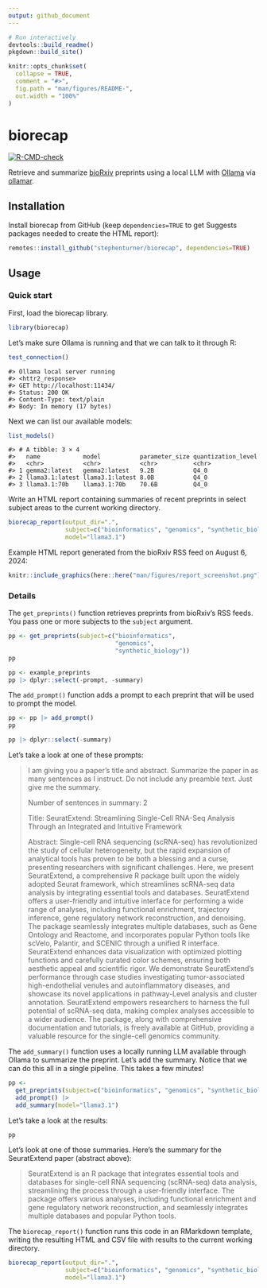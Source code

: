 ```yaml
---
output: github_document
---
```


<!-- README.md is generated from README.Rmd. Please edit that file -->

```r
# Run interactively
devtools::build_readme()
pkgdown::build_site()
```


```r
knitr::opts_chunk$set(
  collapse = TRUE,
  comment = "#>",
  fig.path = "man/figures/README-",
  out.width = "100%"
)
```

# biorecap

<!-- badges: start -->
[![R-CMD-check](https://github.com/stephenturner/biorecap/actions/workflows/R-CMD-check.yaml/badge.svg)](https://github.com/stephenturner/biorecap/actions/workflows/R-CMD-check.yaml)
<!-- badges: end -->

Retrieve and summarize [bioRxiv](https://www.biorxiv.org/) preprints using a local LLM with [Ollama](https://ollama.com/) via [ollamar](https://cran.r-project.org/package=ollamar). 

## Installation

Install biorecap from GitHub (keep `dependencies=TRUE` to get Suggests packages needed to create the HTML report):

``` r
remotes::install_github("stephenturner/biorecap", dependencies=TRUE)
```

## Usage

### Quick start

First, load the biorecap library.

```r
library(biorecap)
```

Let's make sure Ollama is running and that we can talk to it through R:

```r
test_connection()
```

```
#> Ollama local server running
#> <httr2_response>
#> GET http://localhost:11434/
#> Status: 200 OK
#> Content-Type: text/plain
#> Body: In memory (17 bytes)
```

Next we can list our available models:

```r
list_models()
```

```
#> # A tibble: 3 × 4
#>   name            model           parameter_size quantization_level
#>   <chr>           <chr>           <chr>          <chr>             
#> 1 gemma2:latest   gemma2:latest   9.2B           Q4_0              
#> 2 llama3.1:latest llama3.1:latest 8.0B           Q4_0              
#> 3 llama3.1:70b    llama3.1:70b    70.6B          Q4_0           
```

Write an HTML report containing summaries of recent preprints in select subject areas to the current working directory.

```r
biorecap_report(output_dir=".", 
                subject=c("bioinformatics", "genomics", "synthetic_biology"), 
                model="llama3.1")
```

Example HTML report generated from the bioRxiv RSS feed on August 6, 2024:

```r
knitr::include_graphics(here::here("man/figures/report_screenshot.png"))
```


### Details

The `get_preprints()` function retrieves preprints from bioRxiv's RSS feeds. You pass one or more subjects to the `subject` argument. 

```r
pp <- get_preprints(subject=c("bioinformatics", 
                              "genomics", 
                              "synthetic_biology"))
pp
```

```r
pp <- example_preprints
pp |> dplyr::select(-prompt, -summary)
```

The `add_prompt()` function adds a prompt to each preprint that will be used to prompt the model.

```r
pp <- pp |> add_prompt()
pp
```

```r
pp |> dplyr::select(-summary)
```

Let's take a look at one of these prompts:

> I am giving you a paper’s title and abstract. Summarize the paper in as many sentences as I instruct. Do not include any preamble text. Just give me the summary. 
> 
> Number of sentences in summary: 2 
> 
> Title: SeuratExtend: Streamlining Single-Cell RNA-Seq Analysis Through an Integrated and Intuitive Framework 
> 
> Abstract: Single-cell RNA sequencing (scRNA-seq) has revolutionized the study of cellular heterogeneity, but the rapid expansion of analytical tools has proven to be both a blessing and a curse, presenting researchers with significant challenges. Here, we present SeuratExtend, a comprehensive R package built upon the widely adopted Seurat framework, which streamlines scRNA-seq data analysis by integrating essential tools and databases. SeuratExtend offers a user-friendly and intuitive interface for performing a wide range of analyses, including functional enrichment, trajectory inference, gene regulatory network reconstruction, and denoising. The package seamlessly integrates multiple databases, such as Gene Ontology and Reactome, and incorporates popular Python tools like scVelo, Palantir, and SCENIC through a unified R interface. SeuratExtend enhances data visualization with optimized plotting functions and carefully curated color schemes, ensuring both aesthetic appeal and scientific rigor. We demonstrate SeuratExtend’s performance through case studies investigating tumor-associated high-endothelial venules and autoinflammatory diseases, and showcase its novel applications in pathway-Level analysis and cluster annotation. SeuratExtend empowers researchers to harness the full potential of scRNA-seq data, making complex analyses accessible to a wider audience. The package, along with comprehensive documentation and tutorials, is freely available at GitHub, providing a valuable resource for the single-cell genomics community.

The `add_summary()` function uses a locally running LLM available through Ollama to summarize the preprint. Let's add the summary. Notice that we can do this all in a single pipeline. This takes a few minutes!

```r
pp <- 
  get_preprints(subject=c("bioinformatics", "genomics", "synthetic_biology")) |> 
  add_prompt() |> 
  add_summary(model="llama3.1")
```

Let's take a look at the results:

```r
pp
```

Let's look at one of those summaries. Here's the summary for the SeuratExtend paper (abstract above):

> SeuratExtend is an R package that integrates essential tools and databases for single-cell RNA sequencing (scRNA-seq) data analysis, streamlining the process through a user-friendly interface. The package offers various analyses, including functional enrichment and gene regulatory network reconstruction, and seamlessly integrates multiple databases and popular Python tools.

The `biorecap_report()` function runs this code in an RMarkdown template, writing the resulting HTML and CSV file with results to the current working directory.

```r
biorecap_report(output_dir=".", 
                subject=c("bioinformatics", "genomics", "synthetic_biology"), 
                model="llama3.1")
```
